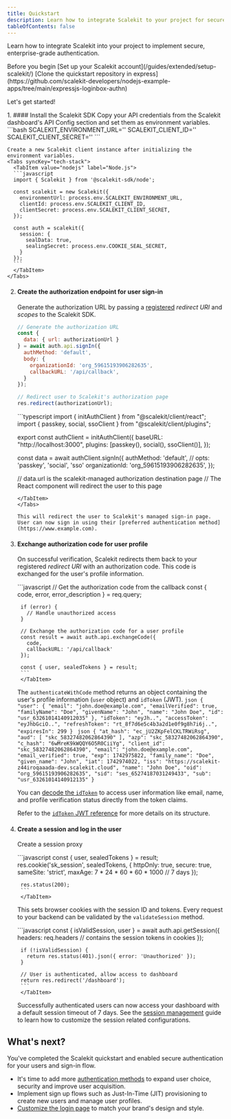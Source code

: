 ```yaml
---
title: Quickstart
description: Learn how to integrate Scalekit to your project for secure authentication and user management.
tableOfContents: false
---
```



Learn how to integrate Scalekit into your project to implement secure, enterprise-grade authentication.

<div>
   Before you begin
  <CheckItem iconName="forward-slash">
     [Set up your Scalekit account](/guides/extended/setup-scalekit/)
  </CheckItem>
  <CheckItem iconName="github">
     [Clone the quickstart repository in express](https://github.com/scalekit-developers/nodejs-example-apps/tree/main/expressjs-loginbox-authn)
  </CheckItem>
</div>

Let's get started!

<Steps>
 1. #### Install the Scalekit SDK
     <InstallSDK />
    Copy your API credentials from the Scalekit dashboard's API Config section and set them as environment variables.
    ```bash
    SCALEKIT_ENVIRONMENT_URL='<YOUR_ENVIRONMENT_URL>'
    SCALEKIT_CLIENT_ID='<ENVIRONMENT_CLIENT_ID>'
    SCALEKIT_CLIENT_SECRET='<ENVIRONMENT_CLIENT_SECRET>'
    ```

    Create a new Scalekit client instance after initializing the environment variables.
    <Tabs syncKey="tech-stack">
      <TabItem value="nodejs" label="Node.js">
      ```javascript
      import { Scalekit } from '@scalekit-sdk/node';

      const scalekit = new Scalekit({
        environmentUrl: process.env.SCALEKIT_ENVIRONMENT_URL,
        clientId: process.env.SCALEKIT_CLIENT_ID,
        clientSecret: process.env.SCALEKIT_CLIENT_SECRET,
      });

      const auth = scalekit({
        session: {
          sealData: true,
          sealingSecret: process.env.COOKIE_SEAL_SECRET,
        }
      });
      ```
      </TabItem>
    </Tabs>
  2. #### Create the authorization endpoint for user sign-in
       Generate the authorization URL by passing a [registered](/guides/product/auth-redirect-uri/) _redirect URI_ and _scopes_ to the Scalekit SDK.
        <Tabs>
        <TabItem value="node" label="Node.js">
        ```javascript
        // Generate the authorization URL
        const {
          data: { url: authorizationUrl }
        } = await auth.api.signIn({
          authMethod: 'default',
          body: {
            organizationId: 'org_59615193906282635',
            callbackURL: '/api/callback',
          }
        });

        // Redirect user to Scalekit's authorization page
        res.redirect(authorizationUrl);
        ```
        </TabItem>
        <TabItem value="javascript" label="React">
        ```typescript
        import { initAuthClient } from "@scalekit/client/react";
        import { passkey, social, ssoClient } from "@scalekit/client/plugins";

        export const authClient = initAuthClient({
          baseURL: "http://localhost:3000",
          plugins: [passkey(), social(), ssoClient()],
        });

        const data = await authClient.signIn({
          authMethod: 'default', // opts: 'passkey', 'social', 'sso'
          organizationId: 'org_59615193906282635',
        });

        // data.url is the scalekit-managed authorization destination page
        // The React component will redirect the user to this page
        ```
        </TabItem>
      </Tabs>

     This will redirect the user to Scalekit's managed sign-in page. User can now sign in using their [preferred authentication method](https://www.example.com).

3. #### Exchange authorization code for user profile
     On successful verification, Scalekit redirects them back to your registered _redirect URI_ with an authorization code. This code is exchanged for the user's profile information.

      <Tabs syncKey="tech-stack">
        <TabItem value="node" label="Node.js">
        ```javascript
        // Get the authorization code from the callback
        const { code, error, error_description } = req.query;

        if (error) {
          // Handle unauthorized access
        }

        // Exchange the authorization code for a user profile
        const result = await auth.api.exchangeCode({
          code,
          callbackURL: '/api/callback'
        });

        const { user, sealedTokens } = result;
        ```
        </TabItem>
      </Tabs>

      The `authenticateWithCode` method returns an object containing the user's profile information (`user` object) and `idToken` (JWT).
      <Tabs>
        <TabItem value="user" label="User object">
        ```json
        {
          "user": {
            "email": "john.doe@example.com",
            "emailVerified": true,
            "familyName": "Doe",
            "givenName": "John",
            "name": "John Doe",
            "id": "usr_63261014140912035"
          },
          "idToken": "eyJh..",
          "accessToken": "eyJhbGciO..",
          "refreshToken": "rt_8f7d6e5c4b3a2d1e0f9g8h7i6j..",
          "expiresIn": 299
        }
        ```
        </TabItem>
        <TabItem value="idToken" label="ID token (decoded)">
        ```json
        {
          "at_hash": "ec_jU2ZKpFelCKLTRWiRsg",
          "aud": [
            "skc_58327482062864390"
          ],
          "azp": "skc_58327482062864390",
          "c_hash": "6wMreK9kWQQY6O5R0CiiYg",
          "client_id": "skc_58327482062864390",
          "email": "john.doe@example.com",
          "email_verified": true,
          "exp": 1742975822,
          "family_name": "Doe",
          "given_name": "John",
          "iat": 1742974022,
          "iss": "https://scalekit-z44iroqaaada-dev.scalekit.cloud",
          "name": "John Doe",
          "oid": "org_59615193906282635",
          "sid": "ses_65274187031249433",
          "sub": "usr_63261014140912135"
        }
        ```
        </TabItem>
      </Tabs>

      You can [decode the `idToken`](https://authplay.io/pg/token-explorer) to access user information like email, name, and profile verification status directly from the token claims.

      Refer to the [`idToken` JWT reference](/reference/concepts/auth-endpoints) for more details on its structure.

4. #### Create a session and log in the user
      Create a session proxy

      <Tabs>
        <TabItem value="node" label="Node.js">
        ```javascript
        const { user, sealedTokens } = result;
        res.cookie('sk_session', sealedTokens, {
          httpOnly: true,
          secure: true,
          sameSite: 'strict',
          maxAge: 7 * 24 * 60 * 60 * 1000 // 7 days
        });

        res.status(200);
        ```
        </TabItem>
      </Tabs>

      This sets browser cookies with the session ID and tokens. Every request to your backend can be validated by the `validateSession` method.

      <Tabs>
        <TabItem value="node" label="Node.js">
        ```javascript
        const { isValidSession, user } = await auth.api.getSession({
          headers: req.headers // contains the session tokens in cookies
        });

        if (!isValidSession) {
          return res.status(401).json({ error: 'Unauthorized' });
        }

        // User is authenticated, allow access to dashboard
        return res.redirect('/dashboard');
        ```
        </TabItem>
      </Tabs>

      Successfully authenticated users can now access your dashboard with a default session timeout of 7 days. See the [session management](/manual/getting-started/manage-user-sessions) guide to learn how to customize the session related configurations.

</Steps>

## What's next?

You've completed the Scalekit quickstart and enabled secure authentication for your users and sign-in flow.
- It's time to add more [authentication methods](/manual/social-logins-quickstart/) to expand user choice, security and improve user acquisition.
- Implement sign up flows such as Just-In-Time (JIT) provisioning to create new users and manage user profiles.
- [Customize the login page](https://www.example.org) to match your brand's design and style.